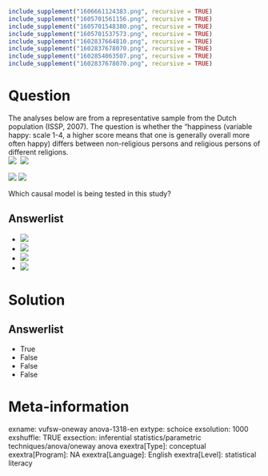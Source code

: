 ```r
include_supplement("1606661124383.png", recursive = TRUE)
include_supplement("1605701561156.png", recursive = TRUE)
include_supplement("1605701548380.png", recursive = TRUE)
include_supplement("1605701537573.png", recursive = TRUE)
include_supplement("1602837664810.png", recursive = TRUE)
include_supplement("1602837678070.png", recursive = TRUE)
include_supplement("1602854063507.png", recursive = TRUE)
include_supplement("1602837678070.png", recursive = TRUE)
```

Question
========
The analyses below are from a representative sample from the Dutch population (ISSP, 2007). The question is whether the "happiness (variable happy: scale 1-4, a higher score means that one is generally overall more often happy) differs between non-religious persons and religious persons of different religions.  
![](1606661124383.png)  ![](1605701561156.png)
  
  
![](1605701548380.png) ![](1605701537573.png)
  
Which causal model is being tested in this study?

Answerlist
----------
* ![](1602837664810.png)
* ![](1602837678070.png)
* ![](1602854063507.png)
* ![](1602837678070.png)

Solution
========

Answerlist
----------
* True
* False
* False
* False

Meta-information
================
exname: vufsw-oneway anova-1318-en
extype: schoice
exsolution: 1000
exshuffle: TRUE
exsection: inferential statistics/parametric techniques/anova/oneway anova
exextra[Type]: conceptual
exextra[Program]: NA
exextra[Language]: English
exextra[Level]: statistical literacy

